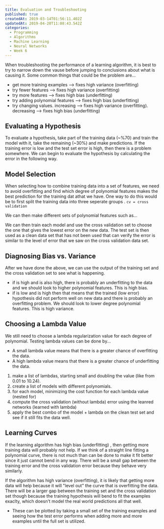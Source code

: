 ```yaml
---
title: Evaluation and Troubleshooting
published: true
createdAt: 2019-03-14T01:56:11.402Z
updatedAt: 2019-04-20T11:08:43.542Z
categories:
  - Programming
  - Algorithms
  - Machine Learning
  - Neural Networks
  - Week 6
---
```



When troubleshooting the performance of a learning algorithm, it is best to try to narrow down the vause before jumping
to conclusions about what is causing it. Some common things that could be the problem are...

- get more training examples --> fixes high variance (overfitting)
- try fewer features --> fixes high variance (overfitting)
- try more features --> fixes high bias (underfitting)
- try adding polynomial features --> fixes high bias (underfitting)
- try changing <M i="\lambda" /> values. increasing --> fixes high variance (overfitting). decreasing --> fixes
  high bias (underfitting)

## Evaluating a Hypothesis

To evaluate a hypothesis, take part of the training data (~%70) and train the model with it, take the remaining (~30%)
and make predictions. If the training error is low and the test set error is high, then there is a problem somewhere. We
can begin to evaluate the hypothesis by calculating the error in the following way.

<M b="
  \begin{aligned}
    err(h\theta(x), y) &=
      \begin{cases}
        1 &\text{if } h_\theta(x) >= 0.5 \text{   and   } y=0 \text{   or if   } h_\theta(x) < 0.5 \text{   and   } y=1 \\
        0 &\text{otherwise}
      \end{cases} \\
    testErr &= \frac{1}{m_{test}} \sum_{i=1}^{m_{test}} err(h_\theta(x_{test}), y_{test})
  \end{aligned}
" />

## Model Selection

When selecting how to combine training data into a set of features, we need to avoid overfitting and find which degree
of polynomial features makes the best prediction for the training dat athat we have. One way to do this would be to
first split the training data into three seperate groups <M i="J_{\Theta}train \text{   } J_{\Theta}cv \text{  } J_{\Theta}test"/>.
`cv = cross validation`

We can then make different sets of polynomial features such as...

<M b="
  \begin{aligned}
    & 1. \quad \theta_0 + x_1\theta_1 + x_2\theta_2 + ... + x_n\theta_n \\
    & 2. \quad \theta_0 + x_1\theta_1 + x_1^2\theta_2 + ... + x_n^2\theta_{2n} \\
    & 3. \quad ...
  \end{aligned}
" />

We can then train each model and use the cross validation set to choose the one that gives the lowest error on the new
data. The test set is then used as a clean data set that has not been used that can verify the error is similar to the
level of error that we saw on the cross validation data set.

## Diagnosing Bias vs. Variance

After we have done the above, we can use the output of the training set and the cross validation set to see what is
happening.

- if <M i="J_{train}(\Theta)" /> is high and <M i="J_{cv}(\Theta)" /> is also high, there is
  probably an underfitting to the data and we should look to higher polynomial features. This is high bias.
- if <M i="J_{train}(\Theta)" /> is low and <M i="J_{cv}(\Theta)" /> is high then that means
  that the trained (low error) hypothesis did not perform well on new data and there is probably an overfitting problem.
  We should look to lower degree polynomial features. This is high variance.

## Choosing a Lambda Value

We still need to choose a lambda regularization value for each degree of polynomial. Testing lambda values can be done
by...

- A small lambda value means that there is a greater chance of overfitting the data.
- A high lambda value means that there is a greater chance of underfitting the data.

1. make a list of lambdas, starting small and doubling the value (like from 0.01 to 10.24).
2. create a list of models with different polynomials.
3. for each model, minimizing the cost function for each lambda value (nested for)
4. compute the cross validation (without lambda) error using the leanred networks (learned with lambda)
5. apply the best combo of the model + lambda on the clean test set and see if it still fits the data well.

## Learning Curves

If the learning algorithm has high bias (underfitting) , then getting more training data will probably not help. If we
think of a straight line fitting a polynomial curve, there is not much than can be done to make it fit better since it
just cannot bend in any way. There will be a small gap between the training error and the cross validation error because
they behave very similarly.

If the algorithm has high variance (overfitting), it is likely that getting more data will help because it will "level
out" the curve that is overfitting the data. There will be a larger gap between the training set and the cross
validation set though because the training hypothesis will bend to fit the examples exaclty, which doesn't model the
real world predictions all that well.

- These can be plotted by taking a small set of the training examples and seeing how the test error performs when adding
  more and more examples until the full set is utilized.
